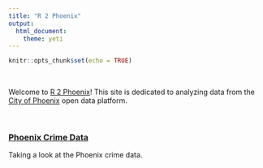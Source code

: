 ```yaml
---
title: "R 2 Phoenix"
output: 
  html_document:
    theme: yeti
---
```


```r
knitr::opts_chunk$set(echo = TRUE)
```
<br>

Welcome to [R 2 Phoenix]()! This site is dedicated to analyzing data from the [City of Phoenix](https://www.phoenixopendata.com/) open data platform.

<br>

### [Phoenix Crime Data](https://github.com/jacobtnyoung/jacobtnyoung.github.io/R2Phoenix/PHXcrime.html)

Taking a look at the Phoenix crime data.

<br>

